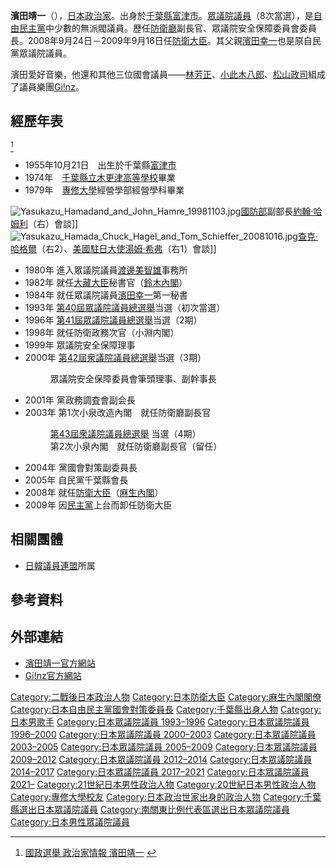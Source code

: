 {{Infobox Officeholder
|name= 濱田靖一
|original_name= {{lang|ja|浜田靖一}}
|image= Yasukazu Hamada cropped Yasukazu Hamadand and John Hamre 19981103.jpg
|imagesize         =
|smallimage        =
|caption           =
|order             = 
|office            = {{JPN}}第6任[[防衛大臣|防衛大臣]]
|term_start        = 2008年9月24日
|term_end          = 2009年9月16日
|primeminister     = [[麻生太郎|麻生太郎]]
|predecessor       = [[林芳正|林芳正]]
|successor         = [[北澤俊美|北澤俊美]]
|office2    = {{JPN}}[[眾議院_(日本)|眾議院]]議員
|term_start2  = 1993年7月18日
|term_end2    = 
|predecessor2  = {{link-ja|中村正三郎|中村正三郎 (政治家)}}
|successor2    = 
|constituency2 = {{Plainlist|
* {{link-ja|千葉縣第3區 (中選舉區)|千葉県第3区 (中選挙区)|千葉縣第3區}}（1993-1996）
* [[千葉縣第12區|千葉縣第12區]]（1996-2000）
* [[比例南關東區|比例南關東區]]（2000-2003）
* [[千葉縣第12區|千葉縣第12區]]（2003年至今）}}
|birth_date        = {{birth date and age|1955|10|21}}
|birth_place       = {{JPN}}[[千葉縣|千葉縣]][[君津郡|君津郡]]（現[[富津市|富津市]]）
|party             = [[自由民主黨_(日本)|自由民主黨]]
|spouse            =
|parents={{link-ja|濱田幸一|浜田幸一}}（父）
|relatives =濱田甚三郎（祖父）<br>濱田正雄（叔父）
|alma_mater        = [[專修大學|專修大學]]經營學部
|website=[http://www.office-hamada.jp 官方網站]
}}
{{japanese|japanese=浜田 靖一|kana=はまだ やすかず|romaji=Hamada Yasukazu}}
'''濱田靖一'''（{{bd|1955年|10月21日|||Hamada, Yasukazu}}），[[日本|日本]][[政治家|政治家]]。出身於[[千葉縣|千葉縣]][[富津市|富津市]]。[[眾議院_(日本)|眾議院]][[日本眾議院議員|議員]]（8次當選），是[[自由民主黨_(日本)|自由民主黨]]中少數的無派閥議員。歷任[[防衛廳|防衛廳]]副長官、眾議院安全保障委員會委員長。2008年9月24日－2009年9月16日任[[防衛大臣|防衛大臣]]。其父親[[濱田幸一|濱田幸一]]也是原自民黨眾議院議員。

濱田愛好音樂，他還和其他三位國會議員——[[林芳正|林芳正]]、[[小此木八郎|小此木八郎]]、[[松山政司|松山政司]]組成了議員樂團[[Gi!nz|Gi!nz]]。

== 經歷年表 ==
<ref>[http://www.senkyo.janjan.jp/diet/profile/0000/00000106.html 國政選舉 政治家情報 濱田靖一] {{webarchive|url=https://web.archive.org/web/20071203094230/http://www.senkyo.janjan.jp/diet/profile/0000/00000106.html |date=2007-12-03 }}</ref>
*1955年10月21日　出生於千葉縣[[富津市|富津市]]
*1974年　[[千葉縣立木更津高等學校|千葉縣立木更津高等學校]]畢業
*1979年　[[專修大學|專修大學]]經營學部經營學科畢業

[[File:Yasukazu_Hamadand_and_John_Hamre_19981103.jpg|thumb]][[美國國防部|國防部]]副部長[[約翰·哈姆利|約翰·哈姆利]]（右）會談]]
[[File:Yasukazu_Hamada_Chuck_Hagel_and_Tom_Schieffer_20081016.jpg|thumb]][[查克·哈格爾|查克·哈格爾]]（右2）、[[美國駐日大使|美國駐日大使]][[湯姆·希弗|湯姆·希弗]]（右1）會談]]
* 1980年 進入眾議院議員[[渡邊美智雄|渡邊美智雄]]事務所
* 1982年 就任[[大藏大臣|大藏大臣]]秘書官（[[鈴木內閣|鈴木內閣]]）
* 1984年 就任眾議院議員[[濱田幸一|濱田幸一]]第一秘書
* 1993年 [[第40屆日本眾議院議員總選舉|第40屆眾議院議員總選舉]]当選（初次當選）
* 1996年 [[第41屆日本眾議院議員總選舉|第41屆眾議院議員總選舉]]当選（2期）
* 1998年 就任防衛政務次官（小淵内閣）
* 1999年 眾議院安全保障理事
* 2000年 [[第42屆日本眾議院議員總選舉|第42屆衆議院議員總選舉]]当選（3期）
*: 眾議院安全保障委員會筆頭理事、副幹事長 
* 2001年 黨政務調査會副会長
* 2003年 第1次小泉改造內閣　就任防衛廳副長官
*: [[第43屆日本眾議院議員總選舉|第43屆衆議院議員總選舉]] 当選（4期）
*: 第2次小泉內閣　就任防衛廳副長官（留任）
* 2004年 黨國會對策副委員長
* 2005年 自民黨千葉縣會長
* 2008年 就任[[防衛大臣|防衛大臣]]（[[麻生內閣|麻生內閣]]）
* 2009年 因[[民主黨_(日本)|民主黨]]上台而卸任防衛大臣

==相關團體==
*[[日韓議員連盟|日韓議員連盟]]所属

==參考資料==
{{Reflist}}

==外部連結==
{{commonscat|Yasukazu Hamada}}
*[http://www.office-hamada.jp/ 濱田靖一官方網站] {{Wayback|url=http://www.office-hamada.jp/ |date=20090303134422 }}
*[https://web.archive.org/web/20090517001725/http://www.giinz.com/ Gi!nz官方網站]

{{start box}}
{{s-off}}
{{succession box 
| title  = {{Flagicon|日本}} [[防衛大臣|防衛大臣]]
| before = [[林芳正|林芳正]]
| years  = 第6代：2008年—2009年
| after  = [[北澤俊美|北澤俊美]]
}}
{{end box}}
{{防衛大臣}}
{{麻生內閣}}

{{DEFAULTSORT:Hamada, Yasukazu}}
[[Category:二戰後日本政治人物|Category:二戰後日本政治人物]]
[[Category:日本防衛大臣|Category:日本防衛大臣]]
[[Category:麻生內閣閣僚|Category:麻生內閣閣僚]]
[[Category:日本自由民主黨國會對策委員長|Category:日本自由民主黨國會對策委員長]]
[[Category:千葉縣出身人物|Category:千葉縣出身人物]]
[[Category:日本男歌手|Category:日本男歌手]]
[[Category:日本眾議院議員_1993–1996|Category:日本眾議院議員 1993–1996]]
[[Category:日本眾議院議員_1996–2000|Category:日本眾議院議員 1996–2000]]
[[Category:日本眾議院議員_2000–2003|Category:日本眾議院議員 2000–2003]]
[[Category:日本眾議院議員_2003–2005|Category:日本眾議院議員 2003–2005]]
[[Category:日本眾議院議員_2005–2009|Category:日本眾議院議員 2005–2009]]
[[Category:日本眾議院議員_2009–2012|Category:日本眾議院議員 2009–2012]]
[[Category:日本眾議院議員_2012–2014|Category:日本眾議院議員 2012–2014]]
[[Category:日本眾議院議員_2014–2017|Category:日本眾議院議員 2014–2017]]
[[Category:日本眾議院議員_2017–2021|Category:日本眾議院議員 2017–2021]]
[[Category:日本眾議院議員_2021–|Category:日本眾議院議員 2021–]]
[[Category:21世紀日本男性政治人物|Category:21世紀日本男性政治人物]]
[[Category:20世紀日本男性政治人物|Category:20世紀日本男性政治人物]]
[[Category:專修大學校友|Category:專修大學校友]]
[[Category:日本政治世家出身的政治人物|Category:日本政治世家出身的政治人物]]
[[Category:千葉縣選出日本眾議院議員|Category:千葉縣選出日本眾議院議員]]
[[Category:南關東比例代表區選出日本眾議院議員|Category:南關東比例代表區選出日本眾議院議員]]
[[Category:日本男性眾議院議員|Category:日本男性眾議院議員]]